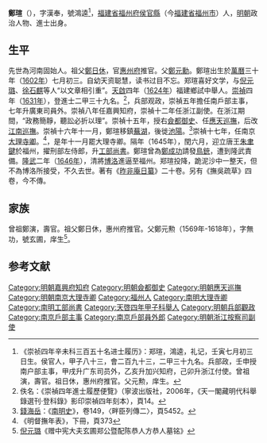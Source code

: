 {{Otheruses|鄭瑄|other=同名或類似名的其它條目描述}}
'''鄭瑄'''（{{bd|1602年||1645年|}}），字漢奉，號鴻逵<ref>《崇祯四年辛未科三百五十名进士履历》：郑瑄，鴻逵，礼记，壬寅七月初三日生。侯官人，甲子八十三，會二百九十三，二甲三十九名。兵部政，壬申授南户部主事，甲戌升广东司员外，乙亥升加兴知府，己卯升浙江付使。曾祖演，壽官。祖日休，惠州府推官。父元勲，庠生。</ref>，[[福建省|福建省]][[福州府|福州府]][[侯官縣|侯官縣]]（今[[福建省|福建省]][[福州市|福州市]]）人，[[明朝|明朝]]政治人物、進士出身。

==生平==
先世為河南固始人。祖父[[鄭日休|鄭日休]]，官[[惠州府|惠州府]]推官。父[[鄭元勳|鄭元勳]]。鄭瑄出生於[[萬曆|萬曆]]三十年（[[1602年|1602年]]）七月初三。自幼天资聪慧，读书过目不忘。郑瑄喜好文学，与[[倪元璐|倪元璐]]、[[徐石麒|徐石麒]]等人“以文章相引重”。[[天啟|天啟]]四年（[[1624年|1624年]]）福建鄉試中舉人。[[崇禎|崇禎]]四年（[[1631年|1631年]]），登進士二甲三十九名。<ref>佚名：《崇禎四年進士履歷便覽》（寧波出版社，2006年，《天一閣藏明代科舉錄選刊‧登科錄》影印崇禎四年刻本），頁14。</ref>，兵部观政，崇禎五年擔任南戶部主事，七年升廣東司員外。崇禎八年任嘉興知府，崇禎十二年任浙江副使。在浙江期間，“政務簡靜，聽訟必折以理”。崇禎十五年，授右[[僉都御史|僉都御史]]、任[[應天巡撫|應天巡撫]]，后改[[江南巡撫|江南巡撫]]。崇禎十六年十一月，鄭瑄移鎮[[蕪湖|蕪湖]]，後徙[[池陽|池陽]]。<ref>[[錢海岳|錢海岳]]：《[[南明史|南明史]]》，卷149，〈畔臣列傳二〉，頁5452。</ref>崇禎十七年，任南京[[大理寺卿|大理寺卿]]。<ref>《明督撫年表》，下冊，頁373</ref>，是年十一月罷大理寺卿。隔年（1645年），閏六月，迎立唐王[[朱聿鍵|朱聿鍵]]於福州，擢刑部左侍郎，升[[工部尚書|工部尚書]]。鄭瑄曾為[[鄭成功|鄭成功]]請發[[鳥銃|鳥銃]]，遭到隆武責備。[[隆武|隆武]]二年（[[1646年|1646年]]），清將[[博洛|博洛]]進逼至福州。郑瑄投降，跪泥沙中一整天，但不為博洛所接受，不久去世。著有《[[昨非庵日纂|昨非庵日纂]]》二十卷。另有《撫吳疏草》四卷，今不傳。

==家族== 
曾祖鄭演，壽官。祖父鄭日休，惠州府推官。父鄭元勲（1569年-1618年），字無功，號玄圃，庠生<ref>[[倪元璐|倪元璐]]《赠中宪大夫玄圃郑公暨配陈恭人方恭人墓铭》</ref>。

==参考文献==
{{reflist}}

{{start box}}
{{s-off}}
{{s-before|[[李化民_(天啓進士)|李化民]]}}
{{s-title|明朝嘉興府知府|崇禎年間}}
{{s-after|[[王宮臻|王宮臻]]}}
{{end box}}

{{崇禎四年辛未科殿試金榜}}
{{DEFAULTSORT:Zheng鄭}}
[[Category:明朝嘉興府知府|Category:明朝嘉興府知府]]
[[Category:明朝僉都御史|Category:明朝僉都御史]]
[[Category:明朝應天巡撫|Category:明朝應天巡撫]]
[[Category:明朝南京大理寺卿|Category:明朝南京大理寺卿]]
[[Category:福州人|Category:福州人]]
[[Category:南明大理寺卿|Category:南明大理寺卿]]
[[Category:南明工部尚書|Category:南明工部尚書]]
[[Category:天啓四年甲子科舉人|Category:天啓四年甲子科舉人]]
[[Category:明朝兵部觀政|Category:明朝兵部觀政]]
[[Category:南京戶部主事|Category:南京戶部主事]]
[[Category:南京戶部員外郎|Category:南京戶部員外郎]]
[[Category:明朝浙江按察司副使|Category:明朝浙江按察司副使]]
